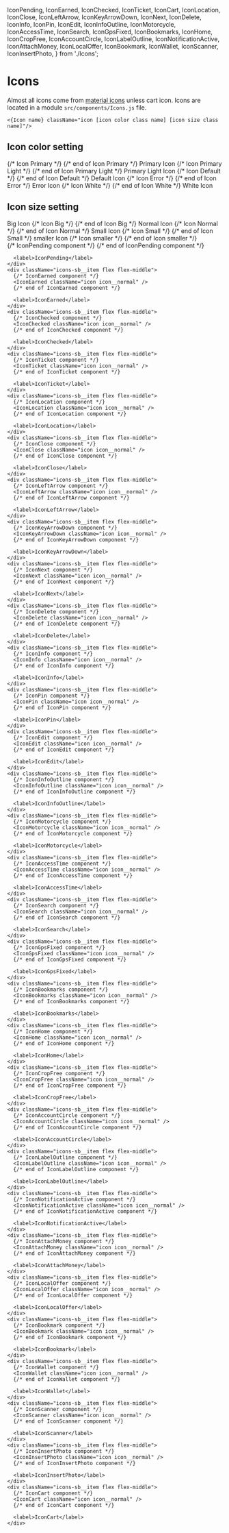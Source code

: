   IconPending,
  IconEarned,
  IconChecked,
  IconTicket,
  IconCart,
  IconLocation,
  IconClose,
  IconLeftArrow,
  IconKeyArrowDown,
  IconNext,
  IconDelete,
  IconInfo,
  IconPin,
  IconEdit,
  IconInfoOutline,
  IconMotorcycle,
  IconAccessTime,
  IconSearch,
  IconGpsFixed,
  IconBookmarks,
  IconHome,
  IconCropFree,
  IconAccountCircle,
  IconLabelOutline,
  IconNotificationActive,
  IconAttachMoney,
  IconLocalOffer,
  IconBookmark,
  IconWallet,
  IconScanner,
  IconInsertPhoto,
} from './Icons';

<Meta title="Common/Icons" />

<style>{`
  .icons-sb__list {
    flex-wrap: wrap;
  }

  .icons-sb__item {
    padding: 5px;
    width: 20%;
  }

  .icon-sb__label {
    width: 100px;
  }
`}</style>

# Icons
Almost all icons come from <a target="_blank" href="https://material.io/resources/icons/?style=baseline">material icons</a> unless cart icon. Icons are located in a module `src/components/Icons.js` file.

`<{Icon name} className="icon [icon color class name] [icon size class name]"/>`

## Icon color setting

<Preview>
  <Story name="icon colors">
    <div>
      <List>
        <Item className="flex flex-middle">
          {/* Icon Primary */}
          <IconPending className="icon icon__primary" />
          {/* end of Icon Primary */}
          <label className="padding-small">Primary Icon</label>
        </Item>
        <Item className="flex flex-middle">
          {/* Icon Primary Light */}
          <IconPending className="icon icon__primary-light" />
          {/* end of Icon Primary Light */}
          <label className="padding-small">Primary Light Icon</label>
        </Item>
        <Item className="flex flex-middle">
          {/* Icon Default */}
          <IconPending className="icon icon__default" />
          {/* end of Icon Default */}
          <label className="padding-small">Default Icon</label>
        </Item>
        <Item className="flex flex-middle">
          {/* Icon Error */}
          <IconPending className="icon icon__error" />
          {/* end of Icon Error */}
          <label className="padding-small">Error Icon</label>
        </Item>
        <Item className="flex flex-middle">
          {/* Icon White */}
          <IconPending className="icon icon__white" style={{backgroundColor: '#303030', borderRadius: '50%'}}/>
          {/* end of Icon White */}
          <label className="padding-small">White Icon</label>
        </Item>
      </List>
    </div>
  </Story>
</Preview>

## Icon size setting

<Preview>
  <Story name="icon sizes">
    <div>
      <List>
        <Item className="flex flex-middle">
          <label className="icon-sb__label padding-small">Big Icon</label>
          {/* Icon Big */}
          <IconPending className="icon icon__big" />
          {/* end of Icon Big */}
        </Item>
        <Item className="flex flex-middle">
          <label className="icon-sb__label padding-small">Normal Icon</label>
          {/* Icon Normal */}
          <IconPending className="icon icon__normal" />
          {/* end of Icon Normal */}
        </Item>
        <Item className="flex flex-middle">
          <label className="icon-sb__label padding-small">Small Icon</label>
          {/* Icon Small */}
          <IconPending className="icon icon__small" />
          {/* end of Icon Small */}
        </Item>
        <Item className="flex flex-middle">
          <label className="icon-sb__label padding-small">smaller Icon</label>
          {/* Icon smaller */}
          <IconPending className="icon icon__smaller" />
          {/* end of Icon smaller */}
        </Item>
      </List>
    </div>
  </Story>
</Preview>

<Preview>
  <div className="icons-sb__list flex flex-middle flex-space-between">
    <div className="icons-sb__item flex flex-middle">
      {/* IconPending component */}
      <IconPending className="icon icon__normal" />
      {/* end of IconPending component */}
      
      <label>IconPending</label>
    </div>
    <div className="icons-sb__item flex flex-middle">
      {/* IconEarned component */}
      <IconEarned className="icon icon__normal" />
      {/* end of IconEarned component */}
      
      <label>IconEarned</label>
    </div>
    <div className="icons-sb__item flex flex-middle">
      {/* IconChecked component */}
      <IconChecked className="icon icon__normal" />
      {/* end of IconChecked component */}
      
      <label>IconChecked</label>
    </div>
    <div className="icons-sb__item flex flex-middle">
      {/* IconTicket component */}
      <IconTicket className="icon icon__normal" />
      {/* end of IconTicket component */}
      
      <label>IconTicket</label>
    </div>
    <div className="icons-sb__item flex flex-middle">
      {/* IconLocation component */}
      <IconLocation className="icon icon__normal" />
      {/* end of IconLocation component */}
      
      <label>IconLocation</label>
    </div>
    <div className="icons-sb__item flex flex-middle">
      {/* IconClose component */}
      <IconClose className="icon icon__normal" />
      {/* end of IconClose component */}
      
      <label>IconClose</label>
    </div>
    <div className="icons-sb__item flex flex-middle">
      {/* IconLeftArrow component */}
      <IconLeftArrow className="icon icon__normal" />
      {/* end of IconLeftArrow component */}
      
      <label>IconLeftArrow</label>
    </div>
    <div className="icons-sb__item flex flex-middle">
      {/* IconKeyArrowDown component */}
      <IconKeyArrowDown className="icon icon__normal" />
      {/* end of IconKeyArrowDown component */}
      
      <label>IconKeyArrowDown</label>
    </div>
    <div className="icons-sb__item flex flex-middle">
      {/* IconNext component */}
      <IconNext className="icon icon__normal" />
      {/* end of IconNext component */}
      
      <label>IconNext</label>
    </div>
    <div className="icons-sb__item flex flex-middle">
      {/* IconDelete component */}
      <IconDelete className="icon icon__normal" />
      {/* end of IconDelete component */}
      
      <label>IconDelete</label>
    </div>
    <div className="icons-sb__item flex flex-middle">
      {/* IconInfo component */}
      <IconInfo className="icon icon__normal" />
      {/* end of IconInfo component */}
      
      <label>IconInfo</label>
    </div>
    <div className="icons-sb__item flex flex-middle">
      {/* IconPin component */}
      <IconPin className="icon icon__normal" />
      {/* end of IconPin component */}
      
      <label>IconPin</label>
    </div>
    <div className="icons-sb__item flex flex-middle">
      {/* IconEdit component */}
      <IconEdit className="icon icon__normal" />
      {/* end of IconEdit component */}
      
      <label>IconEdit</label>
    </div>
    <div className="icons-sb__item flex flex-middle">
      {/* IconInfoOutline component */}
      <IconInfoOutline className="icon icon__normal" />
      {/* end of IconInfoOutline component */}
      
      <label>IconInfoOutline</label>
    </div>
    <div className="icons-sb__item flex flex-middle">
      {/* IconMotorcycle component */}
      <IconMotorcycle className="icon icon__normal" />
      {/* end of IconMotorcycle component */}
      
      <label>IconMotorcycle</label>
    </div>
    <div className="icons-sb__item flex flex-middle">
      {/* IconAccessTime component */}
      <IconAccessTime className="icon icon__normal" />
      {/* end of IconAccessTime component */}
      
      <label>IconAccessTime</label>
    </div>
    <div className="icons-sb__item flex flex-middle">
      {/* IconSearch component */}
      <IconSearch className="icon icon__normal" />
      {/* end of IconSearch component */}
      
      <label>IconSearch</label>
    </div>
    <div className="icons-sb__item flex flex-middle">
      {/* IconGpsFixed component */}
      <IconGpsFixed className="icon icon__normal" />
      {/* end of IconGpsFixed component */}
      
      <label>IconGpsFixed</label>
    </div>
    <div className="icons-sb__item flex flex-middle">
      {/* IconBookmarks component */}
      <IconBookmarks className="icon icon__normal" />
      {/* end of IconBookmarks component */}
      
      <label>IconBookmarks</label>
    </div>
    <div className="icons-sb__item flex flex-middle">
      {/* IconHome component */}
      <IconHome className="icon icon__normal" />
      {/* end of IconHome component */}
      
      <label>IconHome</label>
    </div>
    <div className="icons-sb__item flex flex-middle">
      {/* IconCropFree component */}
      <IconCropFree className="icon icon__normal" />
      {/* end of IconCropFree component */}
      
      <label>IconCropFree</label>
    </div>
    <div className="icons-sb__item flex flex-middle">
      {/* IconAccountCircle component */}
      <IconAccountCircle className="icon icon__normal" />
      {/* end of IconAccountCircle component */}
      
      <label>IconAccountCircle</label>
    </div>
    <div className="icons-sb__item flex flex-middle">
      {/* IconLabelOutline component */}
      <IconLabelOutline className="icon icon__normal" />
      {/* end of IconLabelOutline component */}
      
      <label>IconLabelOutline</label>
    </div>
    <div className="icons-sb__item flex flex-middle">
      {/* IconNotificationActive component */}
      <IconNotificationActive className="icon icon__normal" />
      {/* end of IconNotificationActive component */}
      
      <label>IconNotificationActive</label>
    </div>
    <div className="icons-sb__item flex flex-middle">
      {/* IconAttachMoney component */}
      <IconAttachMoney className="icon icon__normal" />
      {/* end of IconAttachMoney component */}
      
      <label>IconAttachMoney</label>
    </div>
    <div className="icons-sb__item flex flex-middle">
      {/* IconLocalOffer component */}
      <IconLocalOffer className="icon icon__normal" />
      {/* end of IconLocalOffer component */}
      
      <label>IconLocalOffer</label>
    </div>
    <div className="icons-sb__item flex flex-middle">
      {/* IconBookmark component */}
      <IconBookmark className="icon icon__normal" />
      {/* end of IconBookmark component */}
      
      <label>IconBookmark</label>
    </div>
    <div className="icons-sb__item flex flex-middle">
      {/* IconWallet component */}
      <IconWallet className="icon icon__normal" />
      {/* end of IconWallet component */}
      
      <label>IconWallet</label>
    </div>
    <div className="icons-sb__item flex flex-middle">
      {/* IconScanner component */}
      <IconScanner className="icon icon__normal" />
      {/* end of IconScanner component */}
      
      <label>IconScanner</label>
    </div>
    <div className="icons-sb__item flex flex-middle">
      {/* IconInsertPhoto component */}
      <IconInsertPhoto className="icon icon__normal" />
      {/* end of IconInsertPhoto component */}
      
      <label>IconInsertPhoto</label>
    </div>
    <div className="icons-sb__item flex flex-middle">
      {/* IconCart component */}
      <IconCart className="icon icon__normal" />
      {/* end of IconCart component */}
      
      <label>IconCart</label>
    </div>
  </div>
</Preview>
